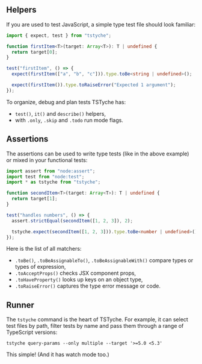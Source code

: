 
<Essentials />

## Helpers

If you are used to test JavaScript, a simple type test file should look familiar:

```ts
import { expect, test } from "tstyche";

function firstItem<T>(target: Array<T>): T | undefined {
  return target[0];
}

test("firstItem", () => {
  expect(firstItem(["a", "b", "c"])).type.toBe<string | undefined>();

  expect(firstItem()).type.toRaiseError("Expected 1 argument");
});
```

To organize, debug and plan tests TSTyche has:

- `test()`, `it()` and `describe()` helpers,
- with `.only`, `.skip` and `.todo` run mode flags.

## Assertions

The assertions can be used to write type tests (like in the above example) or mixed in your functional tests:

```ts
import assert from "node:assert";
import test from "node:test";
import * as tstyche from "tstyche";

function secondItem<T>(target: Array<T>): T | undefined {
  return target[1];
}

test("handles numbers", () => {
  assert.strictEqual(secondItem([1, 2, 3]), 2);

  tstyche.expect(secondItem([1, 2, 3])).type.toBe<number | undefined>();
});
```

Here is the list of all matchers:

- `.toBe()`, `.toBeAssignableTo()`, `.toBeAssignableWith()` compare types or types of expression,
- `.toAcceptProps()` checks JSX component props,
- `.toHaveProperty()` looks up keys on an object type,
- `.toRaiseError()` captures the type error message or code.

## Runner

The `tstyche` command is the heart of TSTyche. For example, it can select test files by path, filter tests by name and pass them through a range of TypeScript versions:

```shell
tstyche query-params --only multiple --target '>=5.0 <5.3'
```

This simple! (And it has watch mode too.)
